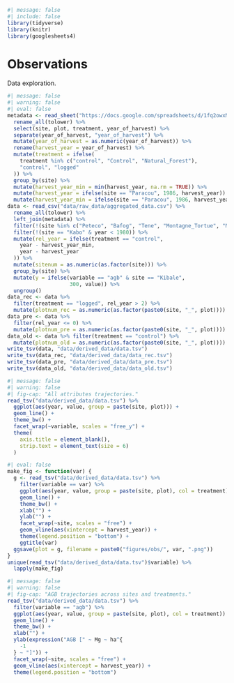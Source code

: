 ```r
#| message: false
#| include: false
library(tidyverse)
library(knitr)
library(googlesheets4)
```

# Observations {.unnumbered}

Data exploration.

```r
#| message: false
#| warning: false
#| eval: false
metadata <- read_sheet("https://docs.google.com/spreadsheets/d/1fq2owxMBLBwwibcdw2uQQFxnIhsMbaH4Qcj_xUwVvSQ/edit?gid=0#gid=0", col_types = "c") %>% # nolint
  rename_all(tolower) %>%
  select(site, plot, treatment, year_of_harvest) %>%
  separate(year_of_harvest, "year_of_harvest") %>%
  mutate(year_of_harvest = as.numeric(year_of_harvest)) %>%
  rename(harvest_year = year_of_harvest) %>%
  mutate(treatment = ifelse(
    treatment %in% c("control", "Control", "Natural_Forest"),
    "control", "logged"
  )) %>%
  group_by(site) %>%
  mutate(harvest_year_min = min(harvest_year, na.rm = TRUE)) %>%
  mutate(harvest_year = ifelse(site == "Paracou", 1986, harvest_year)) %>%
  mutate(harvest_year_min = ifelse(site == "Paracou", 1986, harvest_year_min))
data <- read_csv("data/raw_data/aggregated_data.csv") %>%
  rename_all(tolower) %>%
  left_join(metadata) %>%
  filter(!(site %in% c("Peteco", "Bafog", "Tene", "Montagne_Tortue", "Manare"))) %>%
  filter(!(site == "Kabo" & year < 1980)) %>%
  mutate(rel_year = ifelse(treatment == "control",
    year - harvest_year_min,
    year - harvest_year
  )) %>% 
  mutate(sitenum = as.numeric(as.factor(site))) %>%
  group_by(site) %>% 
  mutate(y = ifelse(variable == "agb" & site == "Kibale", 
                    300, value)) %>% 
  ungroup()
data_rec <- data %>%
  filter(treatment == "logged", rel_year > 2) %>%
  mutate(plotnum_rec = as.numeric(as.factor(paste0(site, "_", plot))))
data_pre <- data %>% 
  filter(rel_year <= 0) %>%
  mutate(plotnum_pre = as.numeric(as.factor(paste0(site, "_", plot))))
data_old <- data %>% filter(treatment == "control") %>%
  mutate(plotnum_old = as.numeric(as.factor(paste0(site, "_", plot))))
write_tsv(data, "data/derived_data/data.tsv")
write_tsv(data_rec, "data/derived_data/data_rec.tsv")
write_tsv(data_pre, "data/derived_data/data_pre.tsv")
write_tsv(data_old, "data/derived_data/data_old.tsv")
```

```r
#| message: false
#| warning: false
#| fig-cap: "All attributes trajectories."
read_tsv("data/derived_data/data.tsv") %>%
  ggplot(aes(year, value, group = paste(site, plot))) +
  geom_line() +
  theme_bw() +
  facet_wrap(~variable, scales = "free_y") +
  theme(
    axis.title = element_blank(),
    strip.text = element_text(size = 6)
  )
```

```r
#| eval: false
make_fig <- function(var) {
  g <- read_tsv("data/derived_data/data.tsv") %>%
    filter(variable == var) %>%
    ggplot(aes(year, value, group = paste(site, plot), col = treatment)) +
    geom_line() +
    theme_bw() +
    xlab("") +
    ylab("") +
    facet_wrap(~site, scales = "free") +
    geom_vline(aes(xintercept = harvest_year)) +
    theme(legend.position = "bottom") +
    ggtitle(var)
  ggsave(plot = g, filename = paste0("figures/obs/", var, ".png"))
}
unique(read_tsv("data/derived_data/data.tsv")$variable) %>%
  lapply(make_fig)
```

```r
#| message: false
#| warning: false
#| fig-cap: "AGB trajectories across sites and treatments."
read_tsv("data/derived_data/data.tsv") %>%
  filter(variable == "agb") %>%
  ggplot(aes(year, value, group = paste(site, plot), col = treatment)) +
  geom_line() +
  theme_bw() +
  xlab("") +
  ylab(expression("AGB [" ~ Mg ~ ha^{
    -1
  } ~ "]")) +
  facet_wrap(~site, scales = "free") +
  geom_vline(aes(xintercept = harvest_year)) +
  theme(legend.position = "bottom")
```
